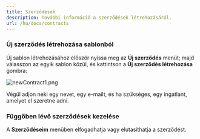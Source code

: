 ```yaml
---
title: Szerződések 
description: További információ a szerződések létrehozásáról.
url: /hu/docs/contracts
---
```


### Új szerződés létrehozása sablonból
Új sablon létrehozásához először nyissa meg az **Új szerződés** menüt;
majd válasszon az egyik sablon közül, és kattintson a **Új szerződés létrehozása** gombra:

![newContract1.png](/images/hu/newContract1.png)

Végül adjon neki egy nevet, egy e-mailt, és ha szükséges, egy ingatlant, amelyet el szeretne adni. 

### Függőben lévő szerződések kezelése

A **Szerződéseim** menüben elfogadhatja vagy elutasíthatja a szerződést.
